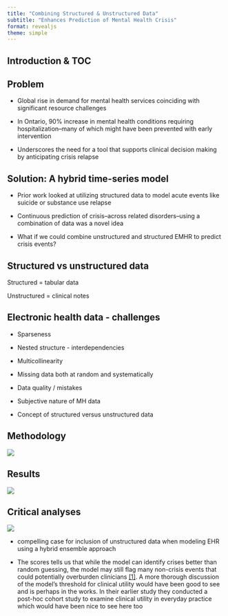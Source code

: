 ```yaml
---
title: "Combining Structured & Unstructured Data"
subtitle: "Enhances Prediction of Mental Health Crisis"
format: revealjs
theme: simple
---
```


## Introduction & TOC



## Problem

-   Global rise in demand for mental health services coinciding with significant resource challenges

-   In Ontario, 90% increase in mental health conditions requiring hospitalization–many of which might have been prevented with early intervention

-   Underscores the need for a tool that supports clinical decision making by anticipating crisis relapse

## Solution: A hybrid time-series model

-   Prior work looked at utilizing structured data to model acute events like suicide or substance use relapse

-   Continuous prediction of crisis–across related disorders–using a combination of data was a novel idea

<!-- -->

-   What if we could combine unstructured and structured EMHR to predict crisis events?

## Structured vs unstructured data

Structured = tabular data

Unstructured = clinical notes

## Electronic health data - challenges

-   Sparseness

-   Nested structure - interdependencies

-   Multicollinearity

-   Missing data both at random and systematically

-   Data quality / mistakes

-   Subjective nature of MH data

-   Concept of structured versus unstructured data

## Methodology

![](images/paste-1.png)

## Results

![](images/paste-4.png)

## Critical analyses

![](images/paste-5.png)

-   compelling case for inclusion of unstructured data when modeling EHR using a hybrid ensemble approach

-   The scores tells us that while the model can identify crises better than random guessing, the model may still flag many non-crisis events that could potentially overburden clinicians [\[1\]](http://localhost:7085/?quartoPreviewReqId=1730374746756&quartoPreviewThemeCategory=dark#ref-garriga2023). A more thorough discussion of the model’s threshold for clinical utility would have been good to see and is perhaps in the works. In their earlier study they conducted a post-hoc cohort study to examine clinical utility in everyday practice which would have been nice to see here too